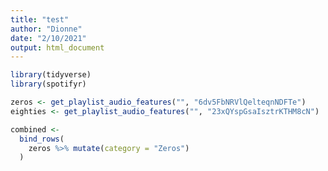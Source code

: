 ```yaml
---
title: "test"
author: "Dionne"
date: "2/10/2021"
output: html_document
---
```


```r
library(tidyverse)
library(spotifyr)

```
```r
zeros <- get_playlist_audio_features("", "6dv5FbNRVlQelteqnNDFTe")
eighties <- get_playlist_audio_features("", "23xQYspGsaIsztrKTHM8cN")
```
```r
combined <-
  bind_rows(
    zeros %>% mutate(category = "Zeros")
  )
  
```

